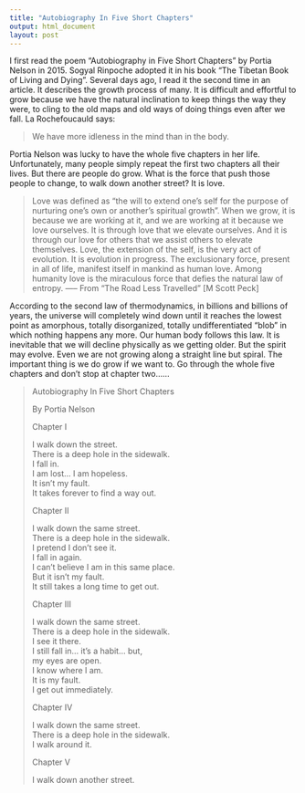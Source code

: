 ```yaml
---
title: "Autobiography In Five Short Chapters"
output: html_document
layout: post
---
```


I first read the poem  “Autobiography in Five Short Chapters" by Portia Nelson in 2015. Sogyal Rinpoche adopted it in his book “The Tibetan Book of Living and Dying”. Several days ago, I read it the second time in an article. It describes the growth process of many.  It is difficult and effortful to grow because we have the natural inclination to keep things the way they were, to cling to the old maps and old ways of doing things even after we fall. La Rochefoucauld says:

<blockquote> We have more idleness in the mind than in the body.</blockquote>

Portia Nelson was lucky to have the whole five chapters in her life. Unfortunately, many people simply repeat the first two chapters all their lives. But there are people do grow. What is the force that push those people to change, to walk down another street? It is love. 


<blockquote>  Love was defined as “the will to extend one’s self for the purpose of nurturing one’s own or another’s spiritual growth”. When we grow, it is because we are working at it, and we are working at it because we love ourselves. It is through love that we elevate ourselves. And it is through our love for others that we assist others to elevate themselves. Love, the extension of the self, is the very act of evolution. It is evolution in progress. The exclusionary force, present in all of life, manifest itself in mankind as human love. Among humanity love is the miraculous force that defies the natural law of entropy.
----- From "The Road Less Travelled" [M Scott Peck]
</blockquote>

According to the second law of thermodynamics, in billions and billions of years, the universe will completely wind down until it reaches the lowest point as amorphous, totally disorganized, totally undifferentiated “blob” in which nothing happens any more. Our human body follows this law. It is inevitable that we will decline physically as we getting older. But the spirit may evolve. Even we are not growing along a straight line but spiral. The important thing is we do grow if we want to. Go through the whole five chapters and don’t stop at chapter two…...


<blockquote>

Autobiography In Five Short Chapters </br>

 By  Portia Nelson </br>

<p> Chapter I </p>

 I walk down the street.  </br>
There is a deep hole in the sidewalk. </br> 
I fall in.  </br>
I am lost... I am hopeless.  </br>
It isn't my fault.  </br>
It takes forever to find a way out.   </br> 

<p>Chapter II</p>

I walk down the same street.  </br>
There is a deep hole in the sidewalk.  </br>
I pretend I don't see it.  </br>
I fall in again.  </br>
I can't believe I am in this same place.  </br>
But it isn't my fault.  </br>
It still takes a long time to get out.  </br>

<p>Chapter III</p>

I walk down the same street.  </br>
There is a deep hole in the sidewalk.  </br>
I see it there.  </br>
I still fall in... it's a habit... but, </br> 
my eyes are open.  </br>
I know where I am. </br> 
It is my fault.  </br>
I get out immediately.  </br>

<p>Chapter IV  </p>

I walk down the same street.  </br>
There is a deep hole in the sidewalk.  </br>
I walk around it.  </br>

 </p>Chapter V  </p>

I walk down another street.  </br>
</blockquote>
